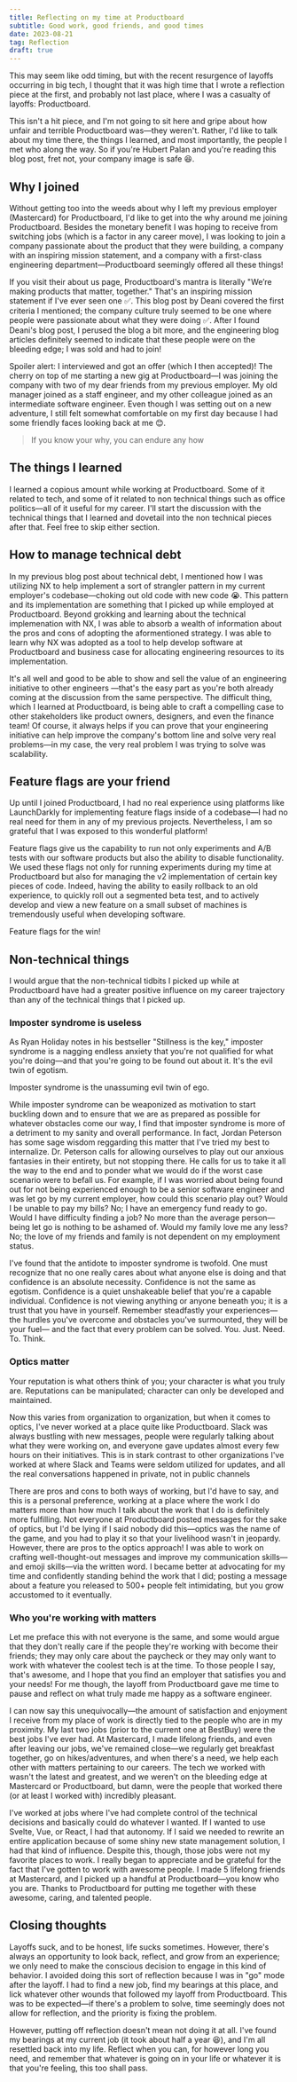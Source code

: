 ```yaml
---
title: Reflecting on my time at Productboard
subtitle: Good work, good friends, and good times
date: 2023-08-21
tag: Reflection
draft: true
---
```


<InlineImage
  containerClassName="mx-0 lg:mx-0"
  imgDivClassName="aspect-w-[128] aspect-h-[85]"
  src="https://res.cloudinary.com/dinypqsgl/image/upload/v1692654001/blog/person-meditating_xhvljr.jpg"
  alt="An AI generated image of a person meditating and looking over a landscape"
/>

This may seem like odd timing, but with the recent resurgence of layoffs
occurring in big tech, I thought that it was high time that I wrote a reflection
piece at the first, and probably not last place, where I was a casualty of
layoffs: <TextLink href="https://www.productboard.com/">Productboard</TextLink>.

This isn't a hit piece, and I'm not going to sit here and gripe about how unfair
and terrible Productboard was—they weren't. Rather, I'd like to talk about my
time there, the things I learned, and most importantly, the people I met who
along the way. So if you're Hubert Palan and you're reading this blog post, fret
not, your company image is safe 😆.

## Why I joined

Without getting too into the weeds about why I left my previous employer
(Mastercard) for Productboard, I'd like to get into the why around me joining
Productboard. Besides the monetary benefit I was hoping to receive from
switching jobs (which is a factor in any career move), I was looking to join a
company passionate about the product that they were building, a company with an
inspiring mission statement, and a company with a first-class engineering
department—Productboard seemingly offered all these things!

If you visit their about us page, Productboard's mantra is literally "We’re
making products that matter, together." That's an inspiring mission statement if
I've ever seen one ✅. This <TextLink href="https://www.productboard.com/blog/9-ingredients-of-an-excellent-engineering-manager-tip-of-the-iceberg/">blog
post</TextLink> by Deani covered the first criteria I mentioned; the company
culture truly seemed to be one where people were passionate about what they were
doing ✅. After I found Deani's blog post, I perused the blog a bit more, and
the engineering blog articles definitely seemed to indicate that these people
were on the bleeding edge; I was sold and had to join!

Spoiler alert: I interviewed and got an offer (which I then accepted)! The
cherry on top of me starting a new gig at Productboard—I was joining the company
with two of my dear friends from my previous employer. My old manager joined as
a staff engineer, and my other colleague joined as an intermediate software
engineer. Even though I was setting out on a new adventure, I still felt
somewhat comfortable on my first day because I had some friendly faces looking
back at me 😊.

<BlockQuote>If you know your why, you can endure any how</BlockQuote>

## The things I learned

I learned a copious amount while working at Productboard. Some of it related to
tech, and some of it related to non technical things such as office politics—all
of it useful for my career. I'll start the discussion with the technical things
that I learned and dovetail into the non technical pieces after that. Feel free
to skip either section.

## How to manage technical debt

In my previous blog post about technical debt, I mentioned how I was utilizing
NX to help implement a sort of strangler pattern in my current employer's
codebase—choking out old code with new code 😭. This pattern and its
implementation are something that I picked up while employed at Productboard.
Beyond grokking and learning about the technical implemenation with NX, I was
able to absorb a wealth of information about the pros and cons of adopting the
aformentioned strategy. I was able to learn why NX was adopted as a tool to help
develop software at Productboard and business case for allocating engineering
resources to its implementation.

It's all well and good to be able to show and sell the value of an engineering
initiative to other engineers —that's the easy part as you're both already
coming at the discussion from the same perspective. The difficult thing, which I
learned at Productboard, is being able to craft a compelling case to other
stakeholders like product owners, designers, and even the finance team! Of
course, it always helps if you can prove that your engineering initiative can
help improve the company's bottom line and solve very real problems—in my case,
the very real problem I was trying to solve was scalability.

## Feature flags are your friend

<InlineImage 
  containerClassName="mx-0 lg:mx-0"
  lazyLoadImage
  src="https://res.cloudinary.com/dinypqsgl/image/upload/v1692654339/blog/launch-darkly_vl8yqq.png"
/>

Up until I joined Productboard, I had no real experience using platforms like
LaunchDarkly for implementing feature flags inside of a codebase—I had no real
need for them in any of my previous projects. Nevertheless, I am so grateful
that I was exposed to this wonderful platform!

Feature flags give us the capability to run not only experiments and A/B tests
with our software products but also the ability to disable functionality. We
used these flags not only for running experiments during my time at Productboard
but also for managing the v2 implementation of certain key pieces of code.
Indeed, having the ability to easily rollback to an old experience, to quickly
roll out a segmented beta test, and to actively develop and view a new feature
on a small subset of machines is tremendously useful when developing software.

Feature flags for the win!

## Non-technical things

I would argue that the non-technical tidbits I picked up while at Productboard
have had a greater positive influence on my career trajectory than any of the
technical things that I picked up.

### Imposter syndrome is useless

As Ryan Holiday notes in his bestseller "Stillness is the key," imposter
syndrome is a nagging endless anxiety that you're not qualified for what you're
doing—and that you're going to be found out about it. It's the evil twin of
egotism.

Imposter syndrome is the unassuming evil twin of ego.

While imposter syndrome can be weaponized as motivation to start buckling down
and to ensure that we are as prepared as possible for whatever obstacles come
our way, I find that imposter syndrome is more of a detriment to my sanity and
overall performance. In fact, Jordan Peterson has some sage wisdom reggarding
this matter that I've tried my best to internalize. Dr. Peterson calls for
allowing ourselves to play out our anxious fantasies in their entirety, but not
stopping there. He calls for us to take it all the way to the end and to ponder
what we would do if the worst case scenario were to befall us. For example, if I
was worried about being found out for not being experienced enough to be a
senior software engineer and was let go by my current employer, how could this
scenario play out? Would I be unable to pay my bills? No; I have an emergency
fund ready to go. Would I have difficulty finding a job? No more than the
average person—being let go is nothing to be ashamed of. Would my family love me
any less? No; the love of my friends and family is not dependent on my
employment status.

I've found that the antidote to imposter syndrome is twofold. One must recognize
that no one really cares about what anyone else is doing and that confidence is
an absolute necessity. Confidence is not the same as egotism. Confidence is a
quiet unshakeable belief that you're a capable individual. Confidence is not
viewing anything or anyone beneath you; it is a trust that you have in yourself.
Remember steadfastly your experiences—the hurdles you've overcome and obstacles
you've surmounted, they will be your fuel— and the fact that every problem can
be solved. You. Just. Need. To. Think.

### Optics matter

Your reputation is what others think of you; your character is what you truly
are. Reputations can be manipulated; character can only be developed and
maintained.

Now this varies from organization to organization, but when it comes to optics,
I've never worked at a place quite like Productboard. Slack was always bustling
with new messages, people were regularly talking about what they were working
on, and everyone gave updates almost every few hours on their initiatives. This
is in stark contrast to other organizations I've worked at where Slack and Teams
were seldom utilized for updates, and all the real conversations happened in
private, not in public channels

There are pros and cons to both ways of working, but I'd have to say, and this
is a personal preference, working at a place where the work I do matters more
than how much I talk about the work that I do is definitely more fulfilling. Not
everyone at Productboard posted messages for the sake of optics, but I'd be
lying if I said nobody did this—optics was the name of the game, and you had to
play it so that your livelihood wasn't in jeopardy. However, there are pros to
the optics approach! I was able to work on crafting well-thought-out messages
and improve my communication skills—and emoji skills—via the written word. I
became better at advocating for my time and confidently standing behind the work
that I did; posting a message about a feature you released to 500+ people felt
intimidating, but you grow accustomed to it eventually.

### Who you're working with matters

Let me preface this with not everyone is the same, and some would argue that
they don't really care if the people they're working with become their friends;
they may only care about the paycheck or they may only want to work with
whatever the coolest tech is at the time. To those people I say, that's awesome,
and I hope that you find an employer that satisfies you and your needs! For me
though, the layoff from Productboard gave me time to pause and reflect on what
truly made me happy as a software engineer.

<InlineImage
  containerClassName="mx-0 lg:mx-0"
  imgDivClassName="aspect-w-[640] aspect-h-[427]"
  src="https://res.cloudinary.com/dinypqsgl/image/upload/v1692654756/blog/pb-workshop_w8jriw.jpg"
/>

I can now say this unequivocally—the amount of satisfaction and enjoyment I
receive from my place of work is directly tied to the people who are in my
proximity. My last two jobs (prior to the current one at BestBuy) were the best
jobs I've ever had. At Mastercard, I made lifelong friends, and even after
leaving our jobs, we've remained close—we regularly get breakfast together, go
on hikes/adventures, and when there's a need, we help each other with matters
pertaining to our careers. The tech we worked with wasn't the latest and
greatest, and we weren't on the bleeding edge at Mastercard or Productboard, but
damn, were the people that worked there (or at least I worked with) incredibly
pleasant.

I've worked at jobs where I've had complete control of the technical decisions
and basically could do whatever I wanted. If I wanted to use Svelte, Vue, or
React, I had that autonomy. If I said we needed to rewrite an entire application
because of some shiny new state management solution, I had that kind of
influence. Despite this, though, those jobs were not my favorite places to work.
I really began to appreciate and be grateful for the fact that I've gotten to
work with awesome people. I made 5 lifelong friends at Mastercard, and I picked
up a handful at Productboard—you know who you are. Thanks to Productboard for
putting me together with these awesome, caring, and talented people.

## Closing thoughts

Layoffs suck, and to be honest, life sucks sometimes. However, there's always an
opportunity to look back, reflect, and grow from an experience; we only need to
make the conscious decision to engage in this kind of behavior. I avoided doing
this sort of reflection because I was in "go" mode after the layoff. I had to
find a new job, find my bearings at this place, and lick whatever other wounds
that followed my layoff from Productboard. This was to be expected—if there's a
problem to solve, time seemingly does not allow for reflection, and the priority
is fixing the problem.

However, putting off reflection doesn't mean not doing it at all. I've found my
bearings at my current job (it took about half a year 😆), and I'm all resettled
back into my life. Reflect when you can, for however long you need, and remember
that whatever is going on in your life or whatever it is that you're feeling,
this too shall pass.
